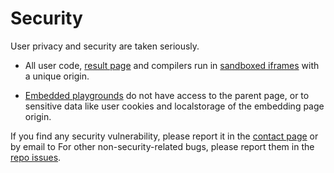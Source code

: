 # Security


User privacy and security are taken seriously.

- All user code, [result page](./result.mdx) and compilers run in [sandboxed iframes](https://www.html5rocks.com/en/tutorials/security/sandboxed-iframes/) with a unique origin.

- [Embedded playgrounds](./embeds.mdx) do not have access to the parent page, or to sensitive data like user cookies and localstorage of the embedding page origin.

If you find any security vulnerability, please report it in the [contact page](../contact.mdx) or by email to <MailLink email="security&#64;livecodes&#46;io" text="security&#64;livecodes&#46;io" />
For other non-security-related bugs, please report them in the [repo issues](https://github.com/live-codes/livecodes/issues).

